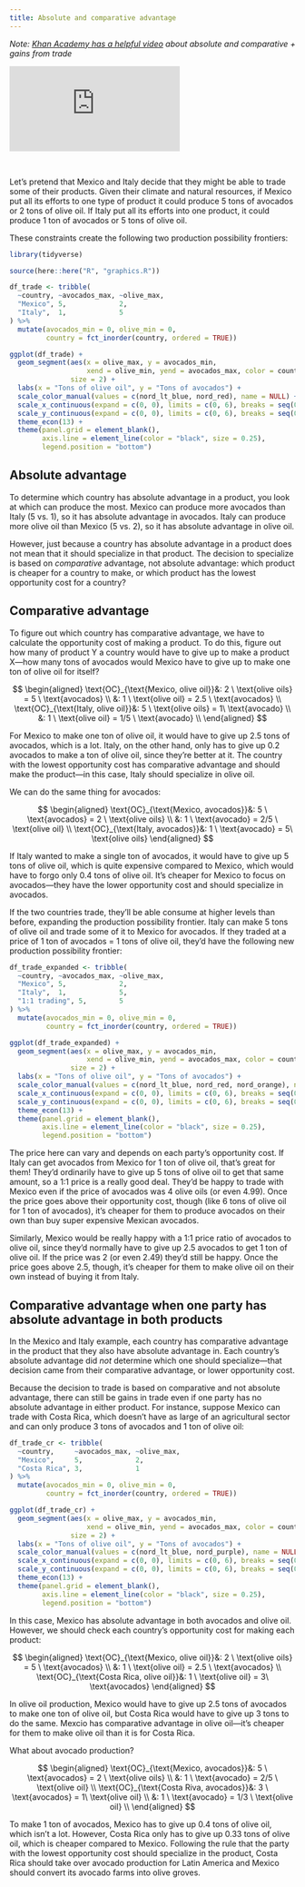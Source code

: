 ```yaml
---
title: Absolute and comparative advantage
---
```


*Note: [Khan Academy has a helpful video](https://www.khanacademy.org/economics-finance-domain/ap-macroeconomics/basic-economics-concepts-macro/scarcity-and-growth/v/comparative-advantage-specialization-and-gains-from-trade) about absolute and comparative + gains from trade*

<div class="ratio ratio-16x9">
<iframe src="https://www.youtube.com/embed/JV5lueZynos" allow="accelerometer; autoplay; encrypted-media; gyroscope; picture-in-picture" allowfullscreen="" frameborder="0"></iframe>
</div>

&nbsp;

Let's pretend that Mexico and Italy decide that they might be able to trade some of their products. Given their climate and natural resources, if Mexico put all its efforts to one type of product it could produce 5 tons of avocados or 2 tons of olive oil. If Italy put all its efforts into one product, it could produce 1 ton of avocados or 5 tons of olive oil.

These constraints create the following two production possibility frontiers:

```r
library(tidyverse)

source(here::here("R", "graphics.R"))

df_trade <- tribble(
  ~country, ~avocados_max, ~olive_max, 
  "Mexico", 5,             2,
  "Italy",  1,             5
) %>%
  mutate(avocados_min = 0, olive_min = 0,
         country = fct_inorder(country, ordered = TRUE))

ggplot(df_trade) +
  geom_segment(aes(x = olive_max, y = avocados_min,
                   xend = olive_min, yend = avocados_max, color = country),
               size = 2) +
  labs(x = "Tons of olive oil", y = "Tons of avocados") +
  scale_color_manual(values = c(nord_lt_blue, nord_red), name = NULL) +
  scale_x_continuous(expand = c(0, 0), limits = c(0, 6), breaks = seq(0:6)) + 
  scale_y_continuous(expand = c(0, 0), limits = c(0, 6), breaks = seq(0:6)) +
  theme_econ(13) +
  theme(panel.grid = element_blank(),
        axis.line = element_line(color = "black", size = 0.25),
        legend.position = "bottom")
```

## Absolute advantage

To determine which country has absolute advantage in a product, you look at which can produce the most. Mexico can produce more avocados than Italy (5 vs. 1), so it has absolute advantage in avocados. Italy can produce more olive oil than Mexico (5 vs. 2), so it has absolute advantage in olive oil.

However, just because a country has absolute advantage in a product does not mean that it should specialize in that product. The decision to specialize is based on *comparative* advantage, not absolute advantage: which product is cheaper for a country to make, or which product has the lowest opportunity cost for a country?

## Comparative advantage

To figure out which country has comparative advantage, we have to calculate the opportunity cost of making a product. To do this, figure out how many of product Y a country would have to give up to make a product X—how many tons of avocados would Mexico have to give up to make one ton of olive oil for itself?

$$
\begin{aligned}
\text{OC}_{\text{Mexico, olive oil}}&: 2 \ \text{olive oils} = 5 \ \text{avocados} \\ 
&: 1 \ \text{olive oil} = 2.5 \ \text{avocados} \\
\text{OC}_{\text{Italy, olive oil}}&: 5 \ \text{olive oils} = 1\ \text{avocado} \\ 
&: 1 \ \text{olive oil} = 1/5 \ \text{avocado} \\
\end{aligned}
$$

For Mexico to make one ton of olive oil, it would have to give up 2.5 tons of avocados, which is a lot. Italy, on the other hand, only has to give up 0.2 avocados to make a ton of olive oil, since they're better at it. The country with the lowest opportunity cost has comparative advantage and should make the product—in this case, Italy should specialize in olive oil.

We can do the same thing for avocados:

$$
\begin{aligned}
\text{OC}_{\text{Mexico, avocados}}&: 5 \ \text{avocados} = 2 \ \text{olive oils} \\ 
&: 1 \ \text{avocado} =  2/5 \ \text{olive oil} \\
\text{OC}_{\text{Italy, avocados}}&: 1 \ \text{avocado} = 5\ \text{olive oils}
\end{aligned}
$$

If Italy wanted to make a single ton of avocados, it would have to give up 5 tons of olive oil, which is quite expensive compared to Mexico, which would have to forgo only 0.4 tons of olive oil. It's cheaper for Mexico to focus on avocados—they have the lower opportunity cost and should specialize in avocados.

If the two countries trade, they'll be able consume at higher levels than before, expanding the production possibility frontier. Italy can make 5 tons of olive oil and trade some of it to Mexico for avocados. If they traded at a price of 1 ton of avocados = 1 tons of olive oil, they'd have the following new production possibility frontier:

```r
df_trade_expanded <- tribble(
  ~country, ~avocados_max, ~olive_max, 
  "Mexico", 5,             2,
  "Italy",  1,             5,
  "1:1 trading", 5,        5
) %>%
  mutate(avocados_min = 0, olive_min = 0, 
         country = fct_inorder(country, ordered = TRUE))

ggplot(df_trade_expanded) +
  geom_segment(aes(x = olive_max, y = avocados_min,
                   xend = olive_min, yend = avocados_max, color = country),
               size = 2) +
  labs(x = "Tons of olive oil", y = "Tons of avocados") +
  scale_color_manual(values = c(nord_lt_blue, nord_red, nord_orange), name = NULL) +
  scale_x_continuous(expand = c(0, 0), limits = c(0, 6), breaks = seq(0:6)) + 
  scale_y_continuous(expand = c(0, 0), limits = c(0, 6), breaks = seq(0:6)) +
  theme_econ(13) +
  theme(panel.grid = element_blank(),
        axis.line = element_line(color = "black", size = 0.25),
        legend.position = "bottom")
```

The price here can vary and depends on each party's opportunity cost. If Italy can get avocados from Mexico for 1 ton of olive oil, that's great for them! They'd ordinarily have to give up 5 tons of olive oil to get that same amount, so a 1:1 price is a really good deal. They'd be happy to trade with Mexico even if the price of avocados was 4 olive oils (or even 4.99). Once the price goes above their opportunity cost, though (like 6 tons of olive oil for 1 ton of avocados), it's cheaper for them to produce avocados on their own than buy super expensive Mexican avocados.

Similarly, Mexico would be really happy with a 1:1 price ratio of avocados to olive oil, since they'd normally have to give up 2.5 avocados to get 1 ton of olive oil. If the price was 2 (or even 2.49) they'd still be happy. Once the price goes above 2.5, though, it's cheaper for them to make olive oil on their own instead of buying it from Italy.

## Comparative advantage when one party has absolute advantage in both products

In the Mexico and Italy example, each country has comparative advantage in the product that they also have absolute advantage in. Each country's absolute advantage did *not* determine which one should specialize—that decision came from their comparative advantage, or lower opportunity cost.

Because the decision to trade is based on comparative and not absolute advantage, there can still be gains in trade even if one party has no absolute advantage in either product. For instance, suppose Mexico can trade with Costa Rica, which doesn't have as large of an agricultural sector and can only produce 3 tons of avocados and 1 ton of olive oil:

```r
df_trade_cr <- tribble(
  ~country,     ~avocados_max, ~olive_max, 
  "Mexico",     5,             2,
  "Costa Rica", 3,             1
) %>%
  mutate(avocados_min = 0, olive_min = 0,
         country = fct_inorder(country, ordered = TRUE))

ggplot(df_trade_cr) +
  geom_segment(aes(x = olive_max, y = avocados_min,
                   xend = olive_min, yend = avocados_max, color = country),
               size = 2) +
  labs(x = "Tons of olive oil", y = "Tons of avocados") +
  scale_color_manual(values = c(nord_lt_blue, nord_purple), name = NULL) +
  scale_x_continuous(expand = c(0, 0), limits = c(0, 6), breaks = seq(0:6)) + 
  scale_y_continuous(expand = c(0, 0), limits = c(0, 6), breaks = seq(0:6)) +
  theme_econ(13) +
  theme(panel.grid = element_blank(),
        axis.line = element_line(color = "black", size = 0.25),
        legend.position = "bottom")
```

In this case, Mexico has absolute advantage in both avocados and olive oil. However, we should check each country's opportunity cost for making each product:

$$
\begin{aligned}
\text{OC}_{\text{Mexico, olive oil}}&: 2 \ \text{olive oils} = 5 \ \text{avocados} \\ 
&: 1 \ \text{olive oil} = 2.5 \ \text{avocados} \\
\text{OC}_{\text{Costa Rica, olive oil}}&: 1 \ \text{olive oil} = 3\ \text{avocados}
\end{aligned}
$$

In olive oil production, Mexico would have to give up 2.5 tons of avocados to make one ton of olive oil, but Costa Rica would have to give up 3 tons to do the same. Mexcio has comparative advantage in olive oil—it's cheaper for them to make olive oil than it is for Costa Rica. 

What about avocado production?

$$
\begin{aligned}
\text{OC}_{\text{Mexico, avocados}}&: 5 \ \text{avocados} = 2 \ \text{olive oils} \\ 
&: 1 \ \text{avocado} =  2/5 \ \text{olive oil} \\
\text{OC}_{\text{Costa Riva, avocados}}&: 3 \ \text{avocados} = 1\ \text{olive oil} \\
&: 1 \ \text{avocado} =  1/3 \ \text{olive oil} \\
\end{aligned}
$$

To make 1 ton of avocados, Mexico has to give up 0.4 tons of olive oil, which isn't a lot. However, Costa Rica only has to give up 0.33 tons of olive oil, which is cheaper compared to Mexico. Following the rule that the party with the lowest opportunity cost should specialize in the product, Costa Rica should take over avocado production for Latin America and Mexico should convert its avocado farms into olive groves.

